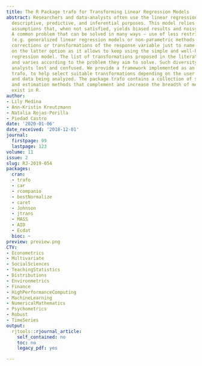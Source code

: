 ```yaml
---
title: The R Package trafo for Transforming Linear Regression Models
abstract: Researchers and data-analysts often use the linear regression model for
  descriptive, predictive, and inferential purposes. This model relies on a set of
  assumptions that, when not satisfied, yields biased results and noisy estimates.
  A common problem that can be solved in many ways – use of less restrictive methods
  (e.g. generalized linear regression models or non-parametric methods ), variance
  corrections or transformations of the response variable just to name a few. We focus
  on the latter option as it allows to keep using the simple and well-known linear
  regression model. The list of transformations proposed in the literature is long
  and varies according to the problem they aim to solve. Such diversity can leave
  analysts lost and confused. We provide a framework implemented as an R-package,
  trafo, to help select suitable transformations depending on the user requirements
  and data being analyzed. The package trafo contains a collection of selected transformations
  and estimation methods that complement and increase the breadth of methods that
  exist in R.
author:
- Lily Medina
- Ann-Kristin Kreutzmann
- Natalia Rojas-Perilla
- Piedad Castro
date: '2020-01-06'
date_received: '2018-12-01'
journal:
  firstpage: 99
  lastpage: 123
volume: 11
issue: 2
slug: RJ-2019-054
packages:
  cran:
  - trafo
  - car
  - rcompanio
  - bestNormalize
  - caret
  - Johnson
  - jtrans
  - MASS
  - AID
  - Ecdat
  bioc: ~
preview: preview.png
CTV:
- Econometrics
- Multivariate
- SocialSciences
- TeachingStatistics
- Distributions
- Environmetrics
- Finance
- HighPerformanceComputing
- MachineLearning
- NumericalMathematics
- Psychometrics
- Robust
- TimeSeries
output:
  rjtools::rjournal_article:
    self_contained: no
    toc: no
    legacy_pdf: yes

---
```

